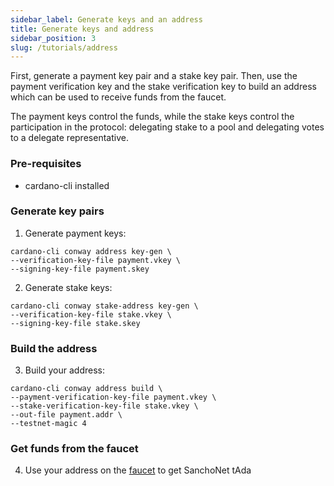 ```yaml
---
sidebar_label: Generate keys and an address
title: Generate keys and address
sidebar_position: 3
slug: /tutorials/address
---
```


First, generate a payment key pair and a stake key pair. Then, use the payment verification key and the stake verification key to build an address which can be used to receive funds from the faucet.

The payment keys control the funds, while the stake keys control the participation in the protocol: delegating stake to a pool and delegating votes to a delegate representative.

### Pre-requisites

* cardano-cli installed

### Generate key pairs

1. Generate payment keys:

```
cardano-cli conway address key-gen \
--verification-key-file payment.vkey \
--signing-key-file payment.skey
```

2. Generate stake keys:

```
cardano-cli conway stake-address key-gen \
--verification-key-file stake.vkey \
--signing-key-file stake.skey
```

### Build the address

3. Build your address:

```
cardano-cli conway address build \
--payment-verification-key-file payment.vkey \
--stake-verification-key-file stake.vkey \
--out-file payment.addr \
--testnet-magic 4
```

### Get funds from the faucet

4. Use your address on the [faucet](faucet.mdx) to get SanchoNet tAda
